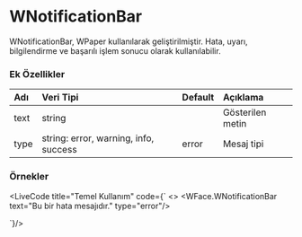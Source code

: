 
# WNotificationBar

WNotificationBar, WPaper kullanılarak geliştirilmiştir.
Hata, uyarı, bilgilendirme ve başarılı işlem sonucu olarak kullanılabilir.

### Ek Özellikler

| Adı                 | Veri Tipi                                                     | Default | Açıklama                                        |
|:--------------------|:--------------------------------------------------------------|:--------|:------------------------------------------------|
| text                | string                                                        |         | Gösterilen metin                                |
| type                | string: error, warning, info, success                         | error   | Mesaj tipi                                      |


### Örnekler

<LiveCode title="Temel Kullanım" code={`
<>
  <WFace.WNotificationBar text="Bu bir hata mesajıdır." type="error"/>
  <div style={{height: 10}}/>
  <WFace.WNotificationBar text="Bu bir uyarı mesajıdır." type="warning"/>
  <div style={{height: 10}}/>
  <WFace.WNotificationBar text="Bu bir bilgilendirme mesajıdır." type="info"/>
  <div style={{height: 10}}/>
  <WFace.WNotificationBar text="Bu bir başarılı işlem mesajıdır." type="success"/>
</>
`}/>